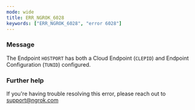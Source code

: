 ```yaml
---
mode: wide
title: ERR_NGROK_6028
keywords: ["ERR_NGROK_6028", "error 6028"]
---
```



### Message

The Endpoint `HOSTPORT` has both a Cloud Endpoint (`CLEPID`) and Endpoint Configuration (`TUNID`) configured.

<ErrorDetails />

### Further help

If you're having trouble resolving this error, please reach out to [support@ngrok.com](mailto:support@ngrok.com?subject=Help%20with%20ERR_NGROK_6028)
